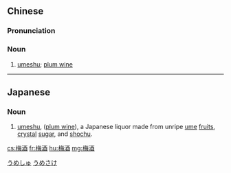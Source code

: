 ==Chinese==
{{zh-forms}}

===Pronunciation===
{{zh-pron
|m=méijiǔ
|c=mui4 zau2
|cat=n
}}

===Noun===
{{zh-noun}}

# [[umeshu]]; [[plum wine]]

----

==Japanese==
{{wikipedia|lang=ja}}
{{wikipedia|Plum wine}}
{{ja-kanjitab|うめ|しゅ|yomi=ko}}

===Noun===
{{ja-noun|うめしゅ|うめざけ}}

# [[umeshu]], ([[plum wine]]), a Japanese liquor made from unripe [[ume]] [[fruits]], [[crystal]] [[sugar]], and [[shochu]].

[[Category:ja:Alcoholic beverages|うめしゅ]]
[[Category:ja:Alcoholic beverages|うめさけ]]

[[cs:梅酒]]
[[fr:梅酒]]
[[hu:梅酒]]
[[mg:梅酒]]